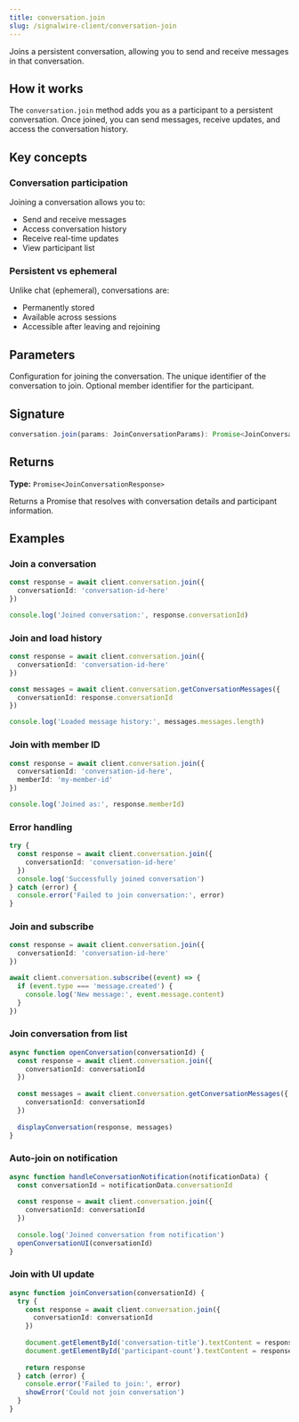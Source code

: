 ```yaml
---
title: conversation.join
slug: /signalwire-client/conversation-join
---
```



Joins a persistent conversation, allowing you to send and receive messages in that conversation.

## How it works

The `conversation.join` method adds you as a participant to a persistent conversation. Once joined, you can send messages, receive updates, and access the conversation history.

## Key concepts

### Conversation participation

Joining a conversation allows you to:
- Send and receive messages
- Access conversation history
- Receive real-time updates
- View participant list

### Persistent vs ephemeral

Unlike chat (ephemeral), conversations are:
- Permanently stored
- Available across sessions
- Accessible after leaving and rejoining

## Parameters

<APIField name="params" type="JoinConversationParams" required>
  Configuration for joining the conversation.
</APIField>

<APIField name="params.conversationId" type="string" required>
  The unique identifier of the conversation to join.
</APIField>

<APIField name="params.memberId" type="string">
  Optional member identifier for the participant.
</APIField>

## Signature

```typescript
conversation.join(params: JoinConversationParams): Promise<JoinConversationResponse>
```

## Returns

**Type:** `Promise<JoinConversationResponse>`

Returns a Promise that resolves with conversation details and participant information.

## Examples

### Join a conversation

```typescript
const response = await client.conversation.join({
  conversationId: 'conversation-id-here'
})

console.log('Joined conversation:', response.conversationId)
```

### Join and load history

```typescript
const response = await client.conversation.join({
  conversationId: 'conversation-id-here'
})

const messages = await client.conversation.getConversationMessages({
  conversationId: response.conversationId
})

console.log('Loaded message history:', messages.messages.length)
```

### Join with member ID

```typescript
const response = await client.conversation.join({
  conversationId: 'conversation-id-here',
  memberId: 'my-member-id'
})

console.log('Joined as:', response.memberId)
```

### Error handling

```typescript
try {
  const response = await client.conversation.join({
    conversationId: 'conversation-id-here'
  })
  console.log('Successfully joined conversation')
} catch (error) {
  console.error('Failed to join conversation:', error)
}
```

### Join and subscribe

```typescript
const response = await client.conversation.join({
  conversationId: 'conversation-id-here'
})

await client.conversation.subscribe((event) => {
  if (event.type === 'message.created') {
    console.log('New message:', event.message.content)
  }
})
```

### Join conversation from list

```typescript
async function openConversation(conversationId) {
  const response = await client.conversation.join({
    conversationId: conversationId
  })
  
  const messages = await client.conversation.getConversationMessages({
    conversationId: conversationId
  })
  
  displayConversation(response, messages)
}
```

### Auto-join on notification

```typescript
async function handleConversationNotification(notificationData) {
  const conversationId = notificationData.conversationId
  
  const response = await client.conversation.join({
    conversationId: conversationId
  })
  
  console.log('Joined conversation from notification')
  openConversationUI(conversationId)
}
```

### Join with UI update

```typescript
async function joinConversation(conversationId) {
  try {
    const response = await client.conversation.join({
      conversationId: conversationId
    })
    
    document.getElementById('conversation-title').textContent = response.name
    document.getElementById('participant-count').textContent = response.participantCount
    
    return response
  } catch (error) {
    console.error('Failed to join:', error)
    showError('Could not join conversation')
  }
}
```

